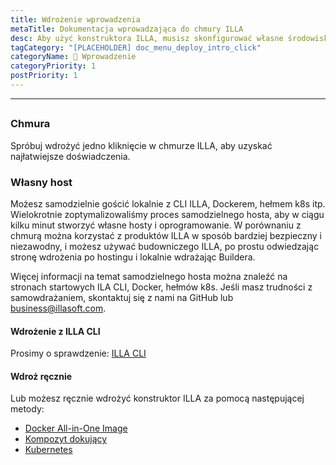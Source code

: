 ```yaml
---
title: Wdrożenie wprowadzenia
metaTitle: Dokumentacja wprowadzająca do chmury ILLA
desc: Aby użyć konstruktora ILLA, musisz skonfigurować własne środowisko lokalnie lub użyć Chmury ILLA, aby pominąć proces budowy i szybko użyć produktów ILLA.
tagCategory: "[PLACEHOLDER] doc_menu_deploy_intro_click"
categoryName: 👋 Wprowadzenie
categoryPriority: 1
postPriority: 1
---
```


* * *

## <h2 hidden>Wdrożenie</h2>

### Chmura

Spróbuj wdrożyć jedno kliknięcie w chmurze ILLA, aby uzyskać najłatwiejsze doświadczenia.

### Własny host

Możesz samodzielnie gościć lokalnie z CLI ILLA, Dockerem, hełmem k8s itp. Wielokrotnie zoptymalizowaliśmy proces samodzielnego hosta, aby w ciągu kilku minut stworzyć własne hosty i oprogramowanie. W porównaniu z chmurą można korzystać z produktów ILLA w sposób bardziej bezpieczny i niezawodny, i możesz używać budowniczego ILLA, po prostu odwiedzając stronę wdrożenia po hostingu i lokalnie wdrażając Buildera.

Więcej informacji na temat samodzielnego hosta można znaleźć na stronach startowych ILA CLI, Docker, hełmów k8s.
Jeśli masz trudności z samowdrażaniem, skontaktuj się z nami na GitHub lub business@illasoft.com.

#### Wdrożenie z ILLA CLI

Prosimy o sprawdzenie: [ILLA CLI](https://www.illacloud.com/docs/illa-cli)

#### Wdroż ręcznie

Lub możesz ręcznie wdrożyć konstruktor ILLA za pomocą następującej metody:

-   [Docker All-in-One Image](https://github.com/illacloud/deploy-illa-manually/blob/main/docker/README.md)
-   [Kompozyt dokujący](https://github.com/illacloud/deploy-illa-manually/blob/main/docker-compose/README.md)
-   [Kubernetes](https://github.com/illacloud/deploy-illa-manually/blob/main/kubernetes/README.md)
